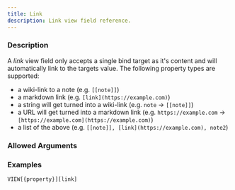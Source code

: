 ```yaml
---
title: Link
description: Link view field reference.
---
```



<ViewFieldInfo type={ViewFieldType.LINK}></ViewFieldInfo>

### Description

A _link_ view field only accepts a single bind target as it's content and will automatically link to the targets value.
The following property types are supported:

- a wiki-link to a note (e.g. `[[note]]`)
- a markdown link (e.g. `[link](https://example.com)`)
- a string will get turned into a wiki-link (e.g. `note` -> `[[note]]`)
- a URL will get turned into a markdown link (e.g. `https://example.com` -> `[https://example.com](https://example.com)`)
- a list of the above (e.g. `[[note]], [link](https://example.com), note2`)

### Allowed Arguments

<ViewFieldAllowedArguments type={ViewFieldType.LINK}></ViewFieldAllowedArguments>

### Examples

```meta-bind
VIEW[{property}][link]
```
